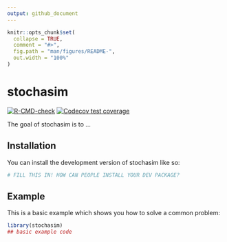 ```yaml
---
output: github_document
---
```


<!-- README.md is generated from README.Rmd. Please edit that file -->

```r
knitr::opts_chunk$set(
  collapse = TRUE,
  comment = "#>",
  fig.path = "man/figures/README-",
  out.width = "100%"
)
```

# stochasim

<!-- badges: start -->
[![R-CMD-check](https://github.com/stochaGBEM/stochasim/actions/workflows/R-CMD-check.yaml/badge.svg)](https://github.com/stochaGBEM/stochasim/actions/workflows/R-CMD-check.yaml)
[![Codecov test coverage](https://codecov.io/gh/stochaGBEM/stochasim/branch/main/graph/badge.svg)](https://app.codecov.io/gh/stochaGBEM/stochasim?branch=main)
<!-- badges: end -->

The goal of stochasim is to ...

## Installation

You can install the development version of stochasim like so:

``` r
# FILL THIS IN! HOW CAN PEOPLE INSTALL YOUR DEV PACKAGE?
```

## Example

This is a basic example which shows you how to solve a common problem:

```r
library(stochasim)
## basic example code
```
